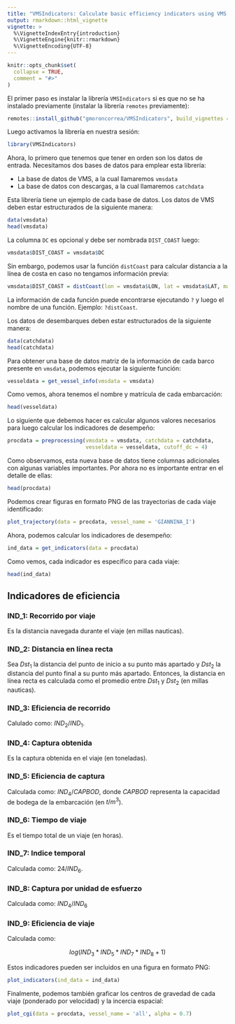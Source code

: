 ```yaml
---
title: "VMSIndicators: Calculate basic efficiency indicators using VMS data"
output: rmarkdown::html_vignette
vignette: >
  %\VignetteIndexEntry{introduction}
  %\VignetteEngine{knitr::rmarkdown}
  %\VignetteEncoding{UTF-8}
---
```


```r
knitr::opts_chunk$set(
  collapse = TRUE,
  comment = "#>"
)
```

El primer paso es instalar la librería `VMSIndicators` si es que no se ha instalado previamente (instalar la librería `remotes` previamente):
```r
remotes::install_github("gmoroncorrea/VMSIndicators", build_vignettes = TRUE)
```

Luego activamos la librería en nuestra sesión:
```r
library(VMSIndicators)
```

Ahora, lo primero que tenemos que tener en orden son los datos de entrada. Necesitamos dos bases de datos para emplear esta librería: 

* La base de datos de VMS, a la cual llamaremos `vmsdata`
* La base de datos con descargas, a la cual llamaremos `catchdata`

Esta librería tiene un ejemplo de cada base de datos. Los datos de VMS deben estar estructurados de la siguiente manera:
```r
data(vmsdata)
head(vmsdata)
```

La columna `DC` es opcional y debe ser nombrada `DIST_COAST` luego:
```r
vmsdata$DIST_COAST = vmsdata$DC
```

Sin embargo, podemos usar la función `distCoast` para calcular distancia a la línea de costa en caso no tengamos información previa:
```r
vmsdata$DIST_COAST = distCoast(lon = vmsdata$LON, lat = vmsdata$LAT, mainLand = TRUE)
```

La información de cada función puede encontrarse ejecutando `?` y luego el nombre de una función. Ejemplo: `?distCoast`.

Los datos de desembarques deben estar estructurados de la siguiente manera:
```r
data(catchdata)
head(catchdata)
```

Para obtener una base de datos matriz de la información de cada barco presente en `vmsdata`, podemos ejecutar la siguiente función:
```r
vesseldata = get_vessel_info(vmsdata = vmsdata)
```

Como vemos, ahora tenemos el nombre y matrícula de cada embarcación:
```r
head(vesseldata)
```

Lo siguiente que debemos hacer es calcular algunos valores necesarios para luego calcular los indicadores de desempeño:
```r
procdata = preprocessing(vmsdata = vmsdata, catchdata = catchdata, 
                         vesseldata = vesseldata, cutoff_dc = 4)
```

Como observamos, esta nueva base de datos tiene columnas adicionales con algunas variables importantes. Por ahora no es importante entrar en el detalle de ellas:
```r
head(procdata)
```

Podemos crear figuras en formato PNG de las trayectorias de cada viaje identificado:
```r
plot_trajectory(data = procdata, vessel_name = 'GIANNINA_I')
```

Ahora, podemos calcular los indicadores de desempeño:
```r
ind_data = get_indicators(data = procdata)
```

Como vemos, cada indicador es específico para cada viaje:
```r
head(ind_data)
```

## Indicadores de eficiencia

### IND_1: Recorrido por viaje

Es la distancia navegada durante el viaje (en millas nauticas). 

### IND_2: Distancia en línea recta

Sea $Dst_1$ la distancia del punto de inicio a su punto más apartado y $Dst_2$ la distancia del punto final a su punto más apartado. Entonces, la distancia en línea recta es calculada como el promedio entre $Dst_1$ y $Dst_2$ (en millas nauticas).

### IND_3: Eficiencia de recorrido

Calulado como: $IND_2/IND_1$.

### IND_4: Captura obtenida

Es la captura obtenida en el viaje (en toneladas).

### IND_5: Eficiencia de captura

Calculada como: $IND_4/CAPBOD$, donde $CAPBOD$ representa la capacidad de bodega de la embarcación (en $t/m^3$).

### IND_6: Tiempo de viaje

Es el tiempo total de un viaje (en horas).

### IND_7: Indice temporal

Calculada como: $24/IND_6$.

### IND_8: Captura por unidad de esfuerzo

Calculada como: $IND_4/IND_6$

### IND_9: Eficiencia de viaje

Calculada como: 

$$log(IND_3*IND_5*IND_7*IND_8 + 1)$$


Estos indicadores pueden ser incluidos en una figura en formato PNG:
```r
plot_indicators(ind_data = ind_data)
```

Finalmente, podemos también graficar los centros de gravedad de cada viaje (ponderado por velocidad) y la incercia espacial:
```r
plot_cgi(data = procdata, vessel_name = 'all', alpha = 0.7)
```
